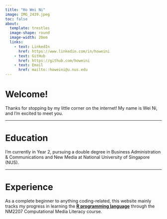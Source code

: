 ```yaml
---
title: "Ho Wei Ni"
image: IMG_2439.jpeg
toc: false
about: 
  template: trestles
  image-shape: round
  image-width: 20em
  links:
    - text: LinkedIn
      href: https://www.linkedin.com/in/howeini
    - text: GitHub
      href: https://github.com/howeini
    - text: Email
      href: mailto::howeini@u.nus.edu
---
```


# **Welcome!**

Thanks for stopping by my little corner on the internet! My name is Wei Ni, and I'm excited to meet you.

<hr>

# **Education**

I'm currently in Year 2, pursuing a double degree in Business Administration & Communications and New Media at National University of Singapore (NUS).

<hr>

# **Experience**

As a complete beginner to anything coding-related, this website mainly tracks my progress in learning the [**R programming language**]{.underline} through the NM2207 Computational Media Literacy course.

